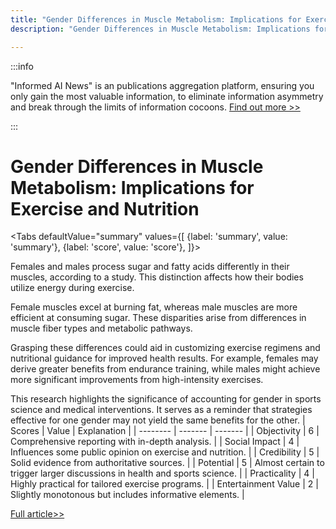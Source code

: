 ```yaml
---
title: "Gender Differences in Muscle Metabolism: Implications for Exercise and Nutrition"
description: "Gender Differences in Muscle Metabolism: Implications for Exercise and Nutrition"

---
```



:::info

"Informed AI News" is an publications aggregation platform, ensuring you only gain the most valuable information, to eliminate information asymmetry and break through the limits of information cocoons.  [Find out more >>](/)

:::

# Gender Differences in Muscle Metabolism: Implications for Exercise and Nutrition


<Tabs
	defaultValue="summary"
	values={[
	{label: 'summary', value: 'summary'},
	{label: 'score', value: 'score'},
]}>
<TabItem value="summary">


Females and males process sugar and fatty acids differently in their muscles, according to a study. This distinction affects how their bodies utilize energy during exercise.

Female muscles excel at burning fat, whereas male muscles are more efficient at consuming sugar. These disparities arise from differences in muscle fiber types and metabolic pathways.

Grasping these differences could aid in customizing exercise regimens and nutritional guidance for improved health results. For example, females may derive greater benefits from endurance training, while males might achieve more significant improvements from high-intensity exercises.

This research highlights the significance of accounting for gender in sports science and medical interventions. It serves as a reminder that strategies effective for one gender may not yield the same benefits for the other.
</TabItem>
<TabItem value="score">
	| Scores     | Value   | Explanation |
	| -------- | ------- | ------- |
	| Objectivity  | 6    | Comprehensive reporting with in-depth analysis.    |
	| Social Impact | 4     | Influences some public opinion on exercise and nutrition.    |
	| Credibility    | 5    | Solid evidence from authoritative sources.    |
	| Potential    | 5    | Almost certain to trigger larger discussions in health and sports science.    |
	| Practicality    | 4    | Highly practical for tailored exercise programs.    |
	| Entertainment Value    | 2    | Slightly monotonous but includes informative elements.    |
</TabItem>
</Tabs>

[Full article>>](https://medicalxpress.com/news/2024-08-females-males-muscles-differ-sugar.html)
